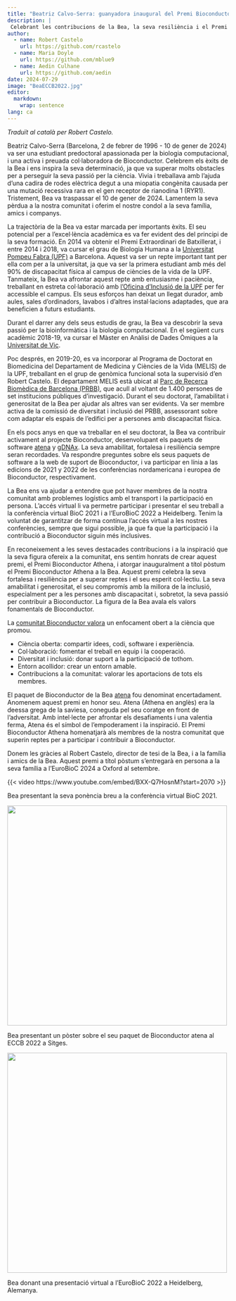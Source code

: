 ```yaml
---
title: "Beatriz Calvo-Serra: guanyadora inaugural del Premi Bioconductor Athena"
description: | 
 Celebrant les contribucions de la Bea, la seva resiliència i el Premi Bioconductor Athena inaugural en el seu honor.
author:
  - name: Robert Castelo
    url: https://github.com/rcastelo
  - name: Maria Doyle
    url: https://github.com/mblue9
  - name: Aedin Culhane
    url: https://github.com/aedin
date: 2024-07-29
image: "BeaECCB2022.jpg"
editor: 
  markdown: 
    wrap: sentence
lang: ca
---
```


*Traduït al català per Robert Castelo.*

Beatriz Calvo-Serra (Barcelona, 2 de febrer de 1996 - 10 de gener de 2024) va ser una estudiant predoctoral apassionada per la biologia computacional, i una activa i preuada col·laboradora de Bioconductor. Celebrem els èxits de la Bea i ens inspira la seva determinació, ja que va superar molts obstacles per a perseguir la seva passió per la ciència. Vivia i treballava amb l’ajuda d’una cadira de rodes elèctrica degut a una miopatia congènita causada per una mutació recessiva rara en el gen receptor de rianodina 1 (RYR1). Tristement, Bea va traspassar el 10 de gener de 2024. Lamentem la seva pèrdua a la nostra comunitat i oferim el nostre condol a la seva família, amics i companys.

La trajectòria de la Bea va estar marcada per importants èxits. El seu potencial per a l'excel·lència acadèmica es va fer evident des del principi de la seva formació. En 2014 va obtenir el Premi Extraordinari de Batxillerat, i entre 2014 i 2018, va cursar el grau de Biologia Humana a la [Universitat Pompeu Fabra (UPF)](https://www.upf.edu/) a Barcelona. Aquest va ser un repte important tant per ella com per a la universitat, ja que va ser la primera estudiant amb més del 90% de discapacitat física al campus de ciències de la vida de la UPF. Tanmateix, la Bea va afrontar aquest repte amb entusiasme i paciència, treballant en estreta col·laboració amb [l’Oficina d’Inclusió de la UPF](https://www.upf.edu/web/upfinclusio) per fer accessible el campus. Els seus esforços han deixat un llegat durador, amb aules, sales d’ordinadors, lavabos i d’altres instal·lacions adaptades, que ara beneficien a futurs estudiants.

Durant el darrer any dels seus estudis de grau, la Bea va descobrir la seva passió per la bioinformàtica i la biologia computacional. En el següent curs acadèmic 2018-19, va cursar el Màster en Anàlisi de Dades Òmiques a la [Universitat de Vic](https://www.uvic.cat).

Poc després, en 2019-20, es va incorporar al Programa de Doctorat en Biomedicina del Departament de Medicina y Ciències de la Vida (MELIS) de la UPF, treballant en el grup de genòmica funcional sota la supervisió d’en Robert Castelo. El departament MELIS està ubicat al [Parc de Recerca Biomèdica de Barcelona (PRBB)]( https://www.prbb.org), que acull al voltant de 1.400 persones de set institucions públiques d’investigació. Durant el seu doctorat, l’amabilitat i generositat de la Bea per ajudar als altres van ser evidents. Va ser membre activa de la comissió de diversitat i inclusió del PRBB, assessorant sobre com adaptar els espais de l’edifici per a persones amb discapacitat física.

En els pocs anys en que va treballar en el seu doctorat, la Bea va contribuir activament al projecte Bioconductor, desenvolupant els paquets de software [atena](https://bioconductor.org/packages/atena) y [gDNAx](https://bioconductor.org/packages/gDNAx). La seva amabilitat, fortalesa i resiliència sempre seran recordades. Va respondre preguntes sobre els seus paquets de software a la web de suport de Bioconductor, i va participar en línia a las edicions de 2021 y 2022 de les conferèncias nordamericana i europea de Bioconductor, respectivament.

La Bea ens va ajudar a entendre que pot haver membres de la nostra comunitat amb problemes logístics amb el transport i la participació en persona. L’accés virtual li va permetre participar i presentar el seu treball a la conferència virtual BioC 2021 i a l’EuroBioC 2022 a Heidelberg. Tenim la voluntat de garantitzar de forma contínua l’accés virtual a les nostres conferències, sempre que sigui possible, ja que fa que la participació i la contribució a Bioconductor siguin més inclusives.

En reconeixement a les seves destacades contribucions i a la inspiració que la seva figura ofereix a la comunitat, ens sentim honrats de crear aquest premi, el Premi Bioconductor Athena, i atorgar inauguralment a títol pòstum el Premi Bioconductor Athena a la Bea. Aquest premi celebra la seva fortalesa i resiliència per a superar reptes i el seu esperit col·lectiu. La seva amabilitat i generositat, el seu compromís amb la millora de la inclusió, especialment per a les persones amb discapacitat i, sobretot, la seva passió per contribuir a Bioconductor. La figura de la Bea avala els valors fonamentals de Bioconductor.

La [comunitat Bioconductor valora](https://www.bioconductor.org/about/code-of-conduct/) un enfocament obert a la ciència que promou.

- Ciència oberta: compartir idees, codi, software i experiència.
- Col·laboració: fomentar el treball en equip i la cooperació.
- Diversitat i inclusió: donar suport a la participació de tothom.
- Entorn acollidor: crear un entorn amable.
- Contribucions a la comunitat: valorar les aportacions de tots els membres.

El paquet de Bioconductor de la Bea [atena](https://bioconductor.org/packages/atena) fou denominat encertadament. Anomenem aquest premi en honor seu. Atena (Athena en anglès) era la deessa grega de la saviesa, coneguda pel seu coratge en front de l'adversitat. Amb intel·lecte per afrontar els desafiaments i una valentia ferma, Atena és el símbol de l’empoderament i la inspiració. El Premi Bioconductor Athena homenatjarà als membres de la nostra comunitat que superin reptes per a participar i contribuir a Bioconductor.

Donem les gràcies al Robert Castelo, director de tesi de la Bea, i a la família i amics de la Bea. Aquest premi a títol pòstum s’entregarà en persona a la seva família a l’EuroBioC 2024 a Oxford al setembre.

::: {#fig-video}

{{< video https://www.youtube.com/embed/BXX-Q7HosnM?start=2070 >}}

Bea presentant la seva ponència breu a la conferència virtual BioC 2021.

:::


::: {#fig-eccb2022}

![](/posts/2024-07-29-athena-award/BeaECCB2022.jpg){height="500px"}

Bea presentant un pòster sobre el seu paquet de Bioconductor atena al ECCB 2022 a Sitges.

:::

::: {#fig-bioc2022}

![](/posts/2024-07-29-athena-award/BeaEuroBioC2022.jpg){height="500px"}

Bea donant una presentació virtual a l’EuroBioC 2022 a Heidelberg, Alemanya.

:::

